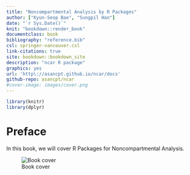 ```yaml
---
title: "Noncompartmental Analysis by R Packages"
author: ["Kyun-Seop Bae", "Sungpil Han"]
date: "`r Sys.Date()`"
knit: "bookdown::render_book"
documentclass: book
bibliography: "reference.bib"
csl: springer-vancouver.csl
link-citations: true
site: bookdown::bookdown_site
description: "ncar R package"
graphics: yes
url: 'http\://asancpt.github.io/ncar/docs'
github-repo: asancpt/ncar
#cover-image: images/cover.png
---
```

```r
library(knitr)
library(dplyr)
```

# Preface {-}

In this book, we will cover R Packages for Noncompartmental Analysis. 

![Book cover](cover.jpeg)

